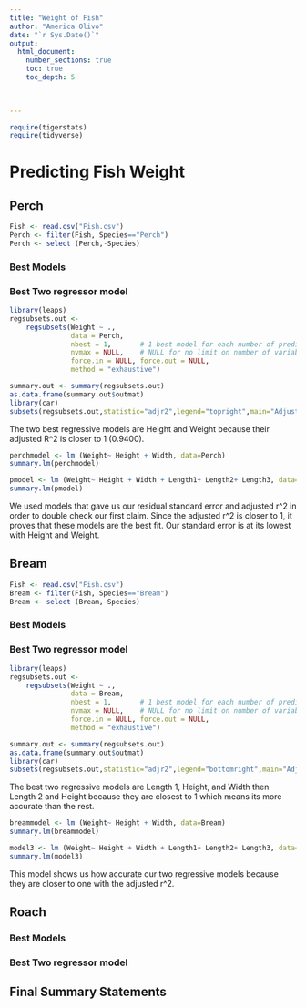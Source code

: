 ```yaml
---
title: "Weight of Fish"
author: "America Olivo"
date: "`r Sys.Date()`"  
output: 
  html_document:
    number_sections: true
    toc: true
    toc_depth: 5

 
    
---
```



```r
require(tigerstats)
require(tidyverse)
```

# Predicting Fish Weight



## Perch

```r
Fish <- read.csv("Fish.csv")
Perch <- filter(Fish, Species=="Perch")
Perch <- select (Perch,-Species)
```


### Best Models


### Best Two regressor model

```r
library(leaps)
regsubsets.out <-
    regsubsets(Weight ~ .,
               data = Perch,
               nbest = 1,       # 1 best model for each number of predictors
               nvmax = NULL,    # NULL for no limit on number of variables
               force.in = NULL, force.out = NULL,
               method = "exhaustive")

summary.out <- summary(regsubsets.out)
as.data.frame(summary.out$outmat)
library(car)
subsets(regsubsets.out,statistic="adjr2",legend="topright",main="Adjusted R^2")
```

The two best regressive models are Height and Weight because their adjusted R^2 is closer to 1 (0.9400).

```r
perchmodel <- lm (Weight~ Height + Width, data=Perch)
summary.lm(perchmodel)
```


```r
pmodel <- lm (Weight~ Height + Width + Length1+ Length2+ Length3, data=Perch)
summary.lm(pmodel)
```

We used models that gave us our residual standard error and adjusted r^2 in order to double check our first claim. Since the adjusted r^2 is closer to 1, it proves that these models are the best fit. Our standard error is at its lowest with Height and Weight. 

## Bream

```r
Fish <- read.csv("Fish.csv")
Bream <- filter(Fish, Species=="Bream")
Bream <- select (Bream,-Species)
```

### Best Models

### Best Two regressor model

```r
library(leaps)
regsubsets.out <-
    regsubsets(Weight ~ .,
               data = Bream,
               nbest = 1,       # 1 best model for each number of predictors
               nvmax = NULL,    # NULL for no limit on number of variables
               force.in = NULL, force.out = NULL,
               method = "exhaustive")

summary.out <- summary(regsubsets.out)
as.data.frame(summary.out$outmat)
library(car)
subsets(regsubsets.out,statistic="adjr2",legend="bottomright",main="Adjusted R^2")
```
The best two regressive models are Length 1, Height, and Width then Length 2 and Height because they are closest to 1 which means its more accurate than the rest. 

```r
breammodel <- lm (Weight~ Height + Width, data=Bream)
summary.lm(breammodel)
```

```r
model3 <- lm (Weight~ Height + Width + Length1+ Length2+ Length3, data=Bream)
summary.lm(model3)
```
This model shows us how accurate our two regressive models because they are closer to one with the adjusted r^2. 


## Roach

### Best Models

### Best Two regressor model

## Final Summary Statements